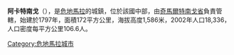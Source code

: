 {{Coord|14|33|16|N|90|56|38|W|display=title}}

'''阿卡特南戈'''（{{lang-es|Acatenango}}），是[[危地馬拉|危地馬拉]]的城鎮，位於該國中部，由[[奇馬爾特南戈省|奇馬爾特南戈省]]負責管轄，始建於1797年，面積172平方公里，海拔高度1,586米，2002年人口18,336，人口密度每平方公里106.6人。

{{Guatemala-geo-stub}}
[[Category:危地馬拉城市|Category:危地馬拉城市]]